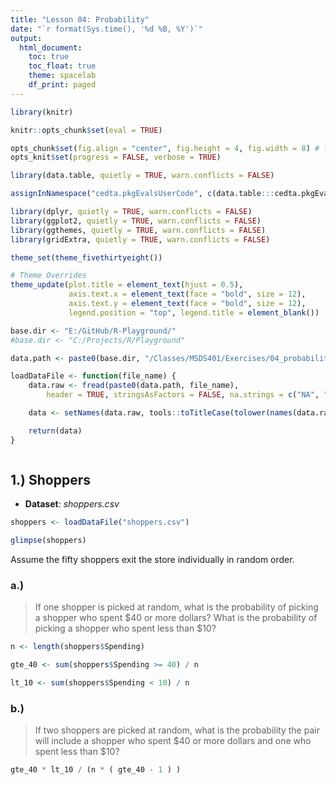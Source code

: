 ```yaml
---
title: "Lesson 04: Probability"
date: "`r format(Sys.time(), '%d %B, %Y')`"
output:
  html_document:
    toc: true
    toc_float: true
    theme: spacelab
    df_print: paged
---
```


```r
library(knitr)

knitr::opts_chunk$set(eval = TRUE)

opts_chunk$set(fig.align = "center", fig.height = 4, fig.width = 8) # for html
opts_knit$set(progress = FALSE, verbose = TRUE)

```


```r

library(data.table, quietly = TRUE, warn.conflicts = FALSE)

assignInNamespace("cedta.pkgEvalsUserCode", c(data.table:::cedta.pkgEvalsUserCode, "rtvs"), "data.table")

library(dplyr, quietly = TRUE, warn.conflicts = FALSE)
library(ggplot2, quietly = TRUE, warn.conflicts = FALSE)
library(ggthemes, quietly = TRUE, warn.conflicts = FALSE)
library(gridExtra, quietly = TRUE, warn.conflicts = FALSE)

theme_set(theme_fivethirtyeight())

# Theme Overrides
theme_update(plot.title = element_text(hjust = 0.5),
             axis.text.x = element_text(face = "bold", size = 12),
             axis.text.y = element_text(face = "bold", size = 12),
             legend.position = "top", legend.title = element_blank())

base.dir <- "E:/GitHub/R-Playground/"
#base.dir <- "C:/Projects/R/Playground"

data.path <- paste0(base.dir, "/Classes/MSDS401/Exercises/04_probability/data/")

loadDataFile <- function(file_name) {
	data.raw <- fread(paste0(data.path, file_name),
		header = TRUE, stringsAsFactors = FALSE, na.strings = c("NA", ""))

	data <- setNames(data.raw, tools::toTitleCase(tolower(names(data.raw))))

	return(data)
}

```


```r

```

## 1.) Shoppers

+ __Dataset__: _shoppers.csv_

```r

shoppers <- loadDataFile("shoppers.csv")

glimpse(shoppers)

```

Assume the fifty shoppers exit the store individually in random order.

### a.)

> If one shopper is picked at random, what is the probability of picking a shopper who spent
$40 or more dollars? What is the probability of picking a shopper who spent less than $10?

```r

n <- length(shoppers$Spending)

gte_40 <- sum(shoppers$Spending >= 40) / n

lt_10 <- sum(shoppers$Spending < 10) / n

```

### b.)

> If two shoppers are picked at random, what is the probability the pair will include a shopper
who spent $40 or more dollars and one who spent less than $10?

```r

gte_40 * lt_10 / (n * ( gte_40 - 1 ) )

```